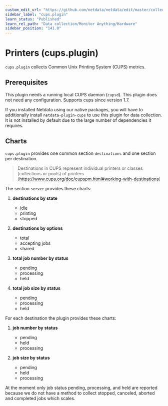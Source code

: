 ```yaml
---
custom_edit_url: "https://github.com/netdata/netdata/edit/master/collectors/cups.plugin/README.md"
sidebar_label: "cups.plugin"
learn_status: "Published"
learn_rel_path: "Data collection/Monitor Anything/Hardware"
sidebar_position: "141.0"
---
```



# Printers (cups.plugin)

`cups.plugin` collects Common Unix Printing System (CUPS) metrics.

## Prerequisites

This plugin needs a running local CUPS daemon (`cupsd`). This plugin does not need any configuration. Supports cups since version 1.7.

If you installed Netdata using our native packages, you will have to additionally install `netdata-plugin-cups` to use this plugin for data collection. It is not installed by default due to the large number of dependencies it requires.

## Charts

`cups.plugin` provides one common section `destinations` and one section per destination.

> Destinations in CUPS represent individual printers or classes (collections or pools) of printers (<https://www.cups.org/doc/cupspm.html#working-with-destinations>)

The section `server` provides these charts:

1.  **destinations by state**

    -   idle
    -   printing
    -   stopped

2.  **destinations by options**

    -   total
    -   accepting jobs
    -   shared

3.  **total job number by status**

    -   pending
    -   processing
    -   held

4.  **total job size by status**

    -   pending
    -   processing
    -   held

For each destination the plugin provides these charts:

1.  **job number by status**

    -   pending
    -   held
    -   processing

2.  **job size by status**

    -   pending
    -   held
    -   processing

At the moment only job status pending, processing, and held are reported because we do not have a method to collect stopped, canceled, aborted and completed jobs which scales.


